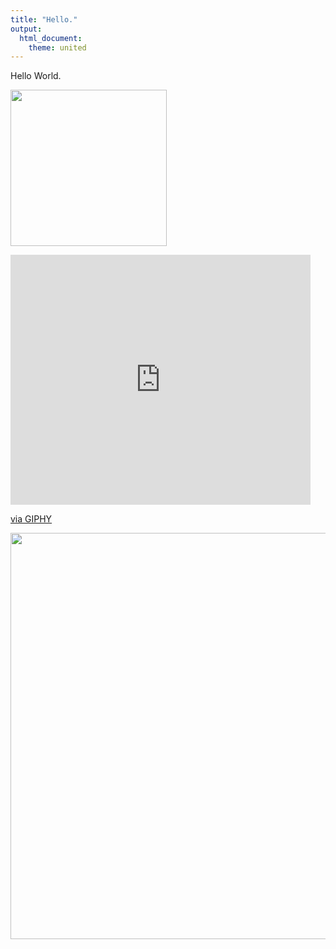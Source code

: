 ```yaml
---
title: "Hello."
output: 
  html_document:
    theme: united
---
```

Hello World.

![](https://media1.giphy.com/media/1dNLLlpEUbeD8peO4e/giphy.gif?cid=790b7611584224761899bda119f4520afbff979bbb0f00e5&rid=giphy.gif){width=250px}

<iframe src="https://giphy.com/embed/L1VXD3bEo3Uelzk6EF" width="480" height="400" frameBorder="0" class="giphy-embed" allowFullScreen></iframe><p><a href="https://giphy.com/gifs/startrek-star-trek-the-next-generation-L1VXD3bEo3Uelzk6EF">via GIPHY</a></p>

![](https://media3.giphy.com/media/11fiAsa3QmtCQo/giphy.gif?cid=790b761155719203a0b855a31fe18183047487ca5058bc94&rid=giphy.gif){width=650px}